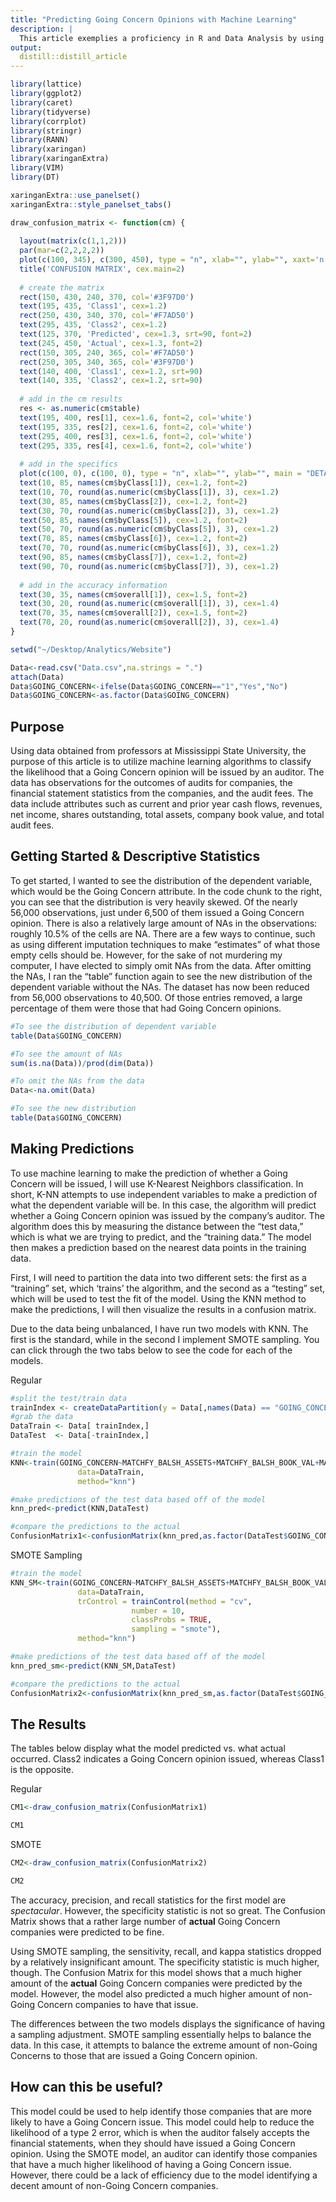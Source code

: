 ```yaml
---
title: "Predicting Going Concern Opinions with Machine Learning"
description: |
  This article exemplies a proficiency in R and Data Analysis by using machine learning models to make predictions of Going Concern opinions. 
output: 
  distill::distill_article
---
```


```r
library(lattice)
library(ggplot2)
library(caret)
library(tidyverse)
library(corrplot)
library(stringr)
library(RANN)
library(xaringan)
library(xaringanExtra)
library(VIM)
library(DT)

xaringanExtra::use_panelset()
xaringanExtra::style_panelset_tabs()

draw_confusion_matrix <- function(cm) {
 
  layout(matrix(c(1,1,2)))
  par(mar=c(2,2,2,2))
  plot(c(100, 345), c(300, 450), type = "n", xlab="", ylab="", xaxt='n', yaxt='n')
  title('CONFUSION MATRIX', cex.main=2)
 
  # create the matrix
  rect(150, 430, 240, 370, col='#3F97D0')
  text(195, 435, 'Class1', cex=1.2)
  rect(250, 430, 340, 370, col='#F7AD50')
  text(295, 435, 'Class2', cex=1.2)
  text(125, 370, 'Predicted', cex=1.3, srt=90, font=2)
  text(245, 450, 'Actual', cex=1.3, font=2)
  rect(150, 305, 240, 365, col='#F7AD50')
  rect(250, 305, 340, 365, col='#3F97D0')
  text(140, 400, 'Class1', cex=1.2, srt=90)
  text(140, 335, 'Class2', cex=1.2, srt=90)
 
  # add in the cm results
  res <- as.numeric(cm$table)
  text(195, 400, res[1], cex=1.6, font=2, col='white')
  text(195, 335, res[2], cex=1.6, font=2, col='white')
  text(295, 400, res[3], cex=1.6, font=2, col='white')
  text(295, 335, res[4], cex=1.6, font=2, col='white')
 
  # add in the specifics
  plot(c(100, 0), c(100, 0), type = "n", xlab="", ylab="", main = "DETAILS", xaxt='n', yaxt='n')
  text(10, 85, names(cm$byClass[1]), cex=1.2, font=2)
  text(10, 70, round(as.numeric(cm$byClass[1]), 3), cex=1.2)
  text(30, 85, names(cm$byClass[2]), cex=1.2, font=2)
  text(30, 70, round(as.numeric(cm$byClass[2]), 3), cex=1.2)
  text(50, 85, names(cm$byClass[5]), cex=1.2, font=2)
  text(50, 70, round(as.numeric(cm$byClass[5]), 3), cex=1.2)
  text(70, 85, names(cm$byClass[6]), cex=1.2, font=2)
  text(70, 70, round(as.numeric(cm$byClass[6]), 3), cex=1.2)
  text(90, 85, names(cm$byClass[7]), cex=1.2, font=2)
  text(90, 70, round(as.numeric(cm$byClass[7]), 3), cex=1.2)
 
  # add in the accuracy information
  text(30, 35, names(cm$overall[1]), cex=1.5, font=2)
  text(30, 20, round(as.numeric(cm$overall[1]), 3), cex=1.4)
  text(70, 35, names(cm$overall[2]), cex=1.5, font=2)
  text(70, 20, round(as.numeric(cm$overall[2]), 3), cex=1.4)
} 
```

```r
setwd("~/Desktop/Analytics/Website")

Data<-read.csv("Data.csv",na.strings = ".")
attach(Data)
Data$GOING_CONCERN<-ifelse(Data$GOING_CONCERN=="1","Yes","No")
Data$GOING_CONCERN<-as.factor(Data$GOING_CONCERN)
```

## Purpose

Using data obtained from professors at Mississippi State University, the purpose of this article is to utilize machine learning algorithms to classify the likelihood that a Going Concern opinion will be issued by an auditor. The data has observations for the outcomes of audits for companies, the financial statement statistics from the companies, and the audit fees. The data include attributes such as current and prior year cash flows, revenues, net income, shares outstanding, total assets, company book value, and total audit fees.  

## Getting Started & Descriptive Statistics

To get started, I wanted to see the distribution of the dependent variable, which would be the Going Concern attribute. In the code chunk to the right, you can see that the distribution is very heavily skewed. Of the nearly 56,000 observations, just under 6,500 of them issued a Going Concern opinion. There is also a relatively large amount of NAs in the observations: roughly 10.5% of the cells are NA. There are a few ways to continue, such as using different imputation techniques to make "estimates" of what those empty cells should be. However, for the sake of not murdering my computer, I have elected to simply omit NAs from the data. After omitting the NAs, I ran the "table" function again to see the new distribution of the dependent variable without the NAs. The dataset has now been reduced from 56,000 observations to 40,500. Of those entries removed, a large percentage of them were those that had Going Concern opinions.

<aside>
```r
#To see the distribution of dependent variable
table(Data$GOING_CONCERN)

#To see the amount of NAs
sum(is.na(Data))/prod(dim(Data))

#To omit the NAs from the data
Data<-na.omit(Data)

#To see the new distribution
table(Data$GOING_CONCERN)
```
</aside>  

## Making Predictions

To use machine learning to make the prediction of whether a Going Concern will be issued, I will use K-Nearest Neighbors classification. In short, K-NN attempts to use independent variables to make a prediction of what the dependent variable will be. In this case, the algorithm will predict whether a Going Concern opinion was issued by the company's auditor. The algorithm does this by measuring the distance between the "test data," which is what we are trying to predict, and the "training data." The model then makes a prediction based on the nearest data points in the training data. 

First, I will need to partition the data into two different sets: the first as a "training" set, which 'trains' the algorithm, and the second as a "testing" set, which will be used to test the fit of the model. Using the KNN method to make the predictions, I will then visualize the results in a confusion matrix. 

Due to the data being unbalanced, I have run two models with KNN. The first is the standard, while in the second I implement SMOTE sampling. You can click through the two tabs below to see the code for each of the models.

::::: {.panelset}

::: {.panel}
[Regular]{.panel-name}

```r
#split the test/train data
trainIndex <- createDataPartition(y = Data[,names(Data) == "GOING_CONCERN"], p = .6, list = FALSE, times = 1)
#grab the data
DataTrain <- Data[ trainIndex,]
DataTest  <- Data[-trainIndex,]

#train the model 
KNN<-train(GOING_CONCERN~MATCHFY_BALSH_ASSETS+MATCHFY_BALSH_BOOK_VAL+MATCHFY_CSHFLST_CHANGE_TTM+MATCHFY_CSHFLST_OP_ACT_TTM+MATCHFY_INCMST_NETINC_TTM+PRIORFY_INCMST_NETINC_TTM+PRIORFY_BALSH_BOOK_VAL+MATCHFY_SUM_AUDFEES+PRIORFY_SUM_AUDFEES+CIK_Code,
               data=DataTrain,
               method="knn")

#make predictions of the test data based off of the model 
knn_pred<-predict(KNN,DataTest)

#compare the predictions to the actual
ConfusionMatrix1<-confusionMatrix(knn_pred,as.factor(DataTest$GOING_CONCERN))
```

:::

::: {.panel}
[SMOTE Sampling]{.panel-name}

```r
#train the model 
KNN_SM<-train(GOING_CONCERN~MATCHFY_BALSH_ASSETS+MATCHFY_BALSH_BOOK_VAL+MATCHFY_CSHFLST_CHANGE_TTM+MATCHFY_CSHFLST_OP_ACT_TTM+MATCHFY_INCMST_NETINC_TTM+PRIORFY_INCMST_NETINC_TTM+PRIORFY_BALSH_BOOK_VAL+MATCHFY_SUM_AUDFEES+PRIORFY_SUM_AUDFEES+CIK_Code,
               data=DataTrain,
               trControl = trainControl(method = "cv",
                           number = 10,
                           classProbs = TRUE,
                           sampling = "smote"),
               method="knn")

#make predictions of the test data based off of the model 
knn_pred_sm<-predict(KNN_SM,DataTest)

#compare the predictions to the actual
ConfusionMatrix2<-confusionMatrix(knn_pred_sm,as.factor(DataTest$GOING_CONCERN))
```


:::

:::::

## The Results

The tables below display what the model predicted vs. what actual occurred. Class2 indicates a Going Concern opinion issued, whereas Class1 is the opposite. 

::::: {.panelset}

::: {.panel}
[Regular]{.panel-name}

``` r
CM1<-draw_confusion_matrix(ConfusionMatrix1)

CM1
```

:::

::: {.panel}
[SMOTE]{.panel-name}

```r
CM2<-draw_confusion_matrix(ConfusionMatrix2)

CM2
```

:::

:::::

The accuracy, precision, and recall statistics for the first model are *spectacular*. However, the specificity statistic is not so great. The Confusion Matrix shows that a rather large number of **actual** Going Concern companies were predicted to be fine. 

Using SMOTE sampling, the sensitivity, recall, and kappa statistics dropped by a relatively insignificant amount. The specificity statistic is much higher, though. The Confusion Matrix for this model shows that a much higher amount of the **actual** Going Concern companies were predicted by the model. However, the model also predicted a much higher amount of non-Going Concern companies to have that issue.

The differences between the two models displays the significance of having a sampling adjustment. SMOTE sampling essentially helps to balance the data. In this case, it attempts to balance the extreme amount of non-Going Concerns to those that are issued a Going Concern opinion. 

## How can this be useful? 

This model could be used to help identify those companies that are more likely to have a Going Concern issue. This model could help to reduce the likelihood of a type 2 error, which is when the auditor falsely accepts the financial statements, when they should have issued a Going Concern opinion. Using the SMOTE model, an auditor can identify those companies that have a much higher likelihood of having a Going Concern issue. However, there could be a lack of efficiency due to the model identifying a decent amount of non-Going Concern companies. 

